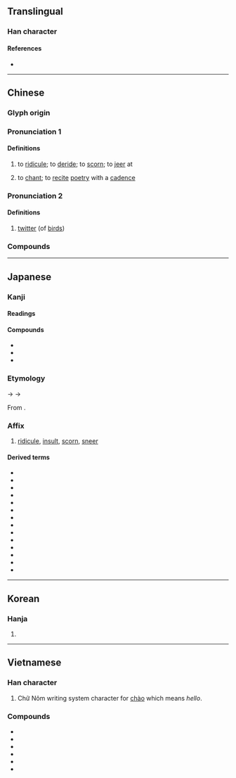 {{character info}}
==Translingual==

===Han character===
{{Han char|rn=30|rad=口|as=12|sn=15|four=67020|canj=RJJB|ids=⿰口朝}}

====References====
* {{Han ref|kx=0207.080|dkj=04254|dj=0430.060|hdz=10681.100|uh=5632|ud=22066|bh=BC4A|bd=48202}}

----

==Chinese==
{{zh-forms|alt=謿}}

===Glyph origin===
{{Han etym}}

===Pronunciation 1===
{{zh-pron
|m=cháo,zhāo
|m_note=zhāo - literary variant
|m-s=
|c=zaau1
|c-t=
|g=
|h=pfs=
|j=
|mb=
|md=
|mn=ml:tiâu/tw:sau
|mn-t=
|w=
|x=
|mc=y
|oc=y
|cat=v
}}

====Definitions====
{{zh-hanzi}}

# to [[ridicule]]; to [[deride]]; to [[scorn]]; to [[jeer]] at
# {{lb|zh|literary}} to [[chant]]; to [[recite]] [[poetry]] with a [[cadence]]

===Pronunciation 2===
{{zh-pron
|m=zhāo
|cat=v
}}

====Definitions====
{{zh-hanzi}}

# {{lb|zh|literary}} [[twitter]] (of [[bird]]s)

===Compounds===
{{zh-der|嘲諷漫罵|弄月嘲風|嘲哳|冷譏熱嘲|嘲撥|冷嘲熱罵|嘲謔|嘲啾|嘲戲|冷嘲熱諷|嘲風詠月|嘲惹|嘲弄|嘲風弄月|嘲諷|嘲詼|嘲笑|嘲訕|嘲罵|嘲歌|自嘲|聊以解嘲|自我解嘲|譏嘲|解嘲}}

----

==Japanese==

===Kanji===
{{ja-kanji|grade=c|rs=口12}}

====Readings====
{{ja-readings
|goon=ちょう<てう
|kanon=とう<たう
|kun=あざけ-る, あざけ-り
}}

====Compounds====
* {{ja-r|嘲%風|^とう%ふう}}
* {{ja-r|解%嘲|かい%とう}}
* {{ja-r|嘲%笑う|あざ%わらう}}

===Etymology===
{{ja-kanjitab|ちょう|yomi=goon}}
{{IPAfont|/teu/}} → {{IPAchar|/t͡seu/}} → {{IPAchar|/t͡ɕoː/}}

From {{der|ja|ltc|sort=ちよう|-}} {{ltc-l|嘲}}.

===Affix===
{{ja-pos|affix|ちょう|hhira=てう}}

# [[ridicule#Noun|ridicule]], [[insult#Noun|insult]], [[scorn#Noun|scorn]], [[sneer#Noun|sneer]]

====Derived terms====
{{der-top3}}
* {{ja-r|嘲す|ちょうす}}
* {{ja-r|嘲%花|^ちょう%か}}
* {{ja-r|嘲%戯|ちょう%ぎ}}
* {{ja-r|嘲%謔|ちょう%ぎゃく}}
* {{ja-r|嘲%斎%坊|ちょう%さい%ぼう}}
* {{ja-r|嘲%殺|ちょう%さつ}}
* {{ja-r|嘲%笑|ちょう%しょう}}
* {{ja-r|嘲%罵|ちょう%ば}}
* {{ja-r|嘲%風|^ちょう%ふう}}
* {{ja-r|嘲%弄|ちょう%ろう}}
* {{ja-r|解嘲|かい%ちょう}}
* {{ja-r|自%嘲|じ%ちょう}}
* {{ja-r|侮%嘲|ぶ%ちょう}}
* {{ja-r|冷嘲|れい%ちょう}}
{{der-bottom}}

----

==Korean==

===Hanja===
{{ko-hanja|hangeul=조|rv=jo|mr=cho}}

# {{rfdef|ko|sort=口12}}

----

==Vietnamese==

===Han character===
{{vi-hantu|[[trào]], [[chào]], [[ràu]], [[nhào]], [[rầu]], [[thều]], [[trều]]|rs=口12}}

# Chữ Nôm writing system character for [[chào]] which means ''hello''.

===Compounds===
* {{vi-l|嘲𣇜𤏬}}
* {{vi-l|吀嘲}}
* {{vi-l|嘲𣇜𣋁}}
* {{vi-l|祝𥄬𤯆}}
* {{vi-l|嘲英}}
* {{vi-l|嘲姊}}